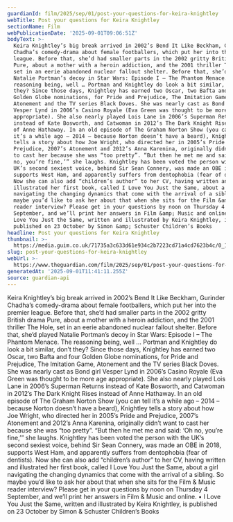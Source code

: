 ```yaml
---
guardianId: film/2025/sep/01/post-your-questions-for-keira-knightley
webTitle: Post your questions for Keira Knightley
sectionName: Film
webPublicationDate: '2025-09-01T09:06:51Z'
bodyText: >-
  Keira Knightley’s big break arrived in 2002’s Bend It Like Beckham, Gurinder
  Chadha’s comedy-drama about female footballers, which put her into the premier
  league. Before that, she’d had smaller parts in the 2002 gritty British drama
  Pure, about a mother with a heroin addiction, and the 2001 thriller The Hole,
  set in an eerie abandoned nuclear fallout shelter. Before that, she’d played
  Natalie Portman’s decoy in Star Wars: Episode I – The Phantom Menace. The
  reasoning being, well … Portman and Knightley do look a bit similar, don’t
  they? Since those days, Knightley has earned two Oscar, two Bafta and four
  Golden Globe nominations, for Pride and Prejudice, The Imitation Game,
  Atonement and the TV series Black Doves. She was nearly cast as Bond girl
  Vesper Lynd in 2006’s Casino Royale (Eva Green was thought to be more age
  appropriate). She also nearly played Lois Lane in 2006’s Superman Returns
  instead of Kate Bosworth, and Catwoman in 2012’s The Dark Knight Rises instead
  of Anne Hathaway. In an old episode of The Graham Norton Show (you can tell
  it’s a while ago – 2014 – because Norton doesn’t have a beard), Knightley
  tells a story about how Joe Wright, who directed her in 2005’s Pride and
  Prejudice, 2007’s Atonement and 2012’s Anna Karenina, originally didn’t want
  to cast her because she was “too pretty”. “But then he met me and said: ‘Oh
  no, you’re fine,’” she laughs. Knightley has been voted the person with the
  UK’s second sexiest voice, behind Sir Sean Connery, was made an OBE in 2018,
  supports West Ham, and apparently suffers from dentophobia (fear of dentists).
  Now she can also add “children’s author” to her CV, having written and
  illustrated her first book, called I Love You Just the Same, about a girl
  navigating the changing dynamics that come with the arrival of a sibling. So
  maybe you’d like to ask her about that when she sits for the Film &amp; Music
  reader interview? Please get in your questions by noon on Thursday 4
  September, and we’ll print her answers in Film &amp; Music and online. • I
  Love You Just the Same, written and illustrated by Keira Knightley, is
  published on 23 October by Simon &amp; Schuster Children’s Books
headline: Post your questions for Keira Knightley
thumbnail: >-
  https://media.guim.co.uk/71735a3c633d61e934c2b7223cd71a4cd7623b4c/0_148_3667_2931/500.jpg
slug: post-your-questions-for-keira-knightley
webUrl: >-
  https://www.theguardian.com/film/2025/sep/01/post-your-questions-for-keira-knightley
generatedAt: '2025-09-01T11:41:11.255Z'
source: guardian-api
---
```

Keira Knightley’s big break arrived in 2002’s Bend It Like Beckham, Gurinder Chadha’s comedy-drama about female footballers, which put her into the premier league. Before that, she’d had smaller parts in the 2002 gritty British drama Pure, about a mother with a heroin addiction, and the 2001 thriller The Hole, set in an eerie abandoned nuclear fallout shelter. Before that, she’d played Natalie Portman’s decoy in Star Wars: Episode I – The Phantom Menace. The reasoning being, well … Portman and Knightley do look a bit similar, don’t they? Since those days, Knightley has earned two Oscar, two Bafta and four Golden Globe nominations, for Pride and Prejudice, The Imitation Game, Atonement and the TV series Black Doves. She was nearly cast as Bond girl Vesper Lynd in 2006’s Casino Royale (Eva Green was thought to be more age appropriate). She also nearly played Lois Lane in 2006’s Superman Returns instead of Kate Bosworth, and Catwoman in 2012’s The Dark Knight Rises instead of Anne Hathaway. In an old episode of The Graham Norton Show (you can tell it’s a while ago – 2014 – because Norton doesn’t have a beard), Knightley tells a story about how Joe Wright, who directed her in 2005’s Pride and Prejudice, 2007’s Atonement and 2012’s Anna Karenina, originally didn’t want to cast her because she was “too pretty”. “But then he met me and said: ‘Oh no, you’re fine,’” she laughs. Knightley has been voted the person with the UK’s second sexiest voice, behind Sir Sean Connery, was made an OBE in 2018, supports West Ham, and apparently suffers from dentophobia (fear of dentists). Now she can also add “children’s author” to her CV, having written and illustrated her first book, called I Love You Just the Same, about a girl navigating the changing dynamics that come with the arrival of a sibling. So maybe you’d like to ask her about that when she sits for the Film &amp; Music reader interview? Please get in your questions by noon on Thursday 4 September, and we’ll print her answers in Film &amp; Music and online. • I Love You Just the Same, written and illustrated by Keira Knightley, is published on 23 October by Simon &amp; Schuster Children’s Books

